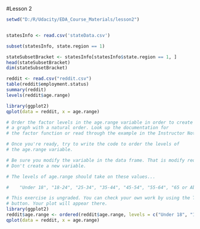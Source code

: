#Lesson 2 
```r
setwd("D:/R/Udacity/EDA_Course_Materials/lesson2")


statesInfo <- read.csv('stateData.csv')

subset(statesInfo, state.region == 1)

stateSubsetBracket <- statesInfo[statesInfo$state.region == 1, ]
head(stateSubsetBracket)
dim(stateSubsetBracket)

reddit <- read.csv("reddit.csv")
table(reddit$employment.status)
summary(reddit)
levels(reddit$age.range)

library(ggplot2)
qplot(data = reddit, x = age.range)

```



```r
# Order the factor levels in the age.range variable in order to create
# a graph with a natural order. Look up the documentation for
# the factor function or read through the example in the Instructor Notes.

# Once you're ready, try to write the code to order the levels of
# the age.range variable.

# Be sure you modify the variable in the data frame. That is modify reddit$age.range.
# Don't create a new variable.

# The levels of age.range should take on these values...

#    "Under 18", "18-24", "25-34", "35-44", "45-54", "55-64", "65 or Above"

# This exercise is ungraded. You can check your own work by using the Test Run
# button. Your plot will appear there.
library(ggplot2)
reddit$age.range <- ordered(reddit$age.range, levels = c("Under 18", "18-24", "25-34", "35-44", "45-54", "55-64", "65, Above"))
qplot(data = reddit, x = age.range)
```

